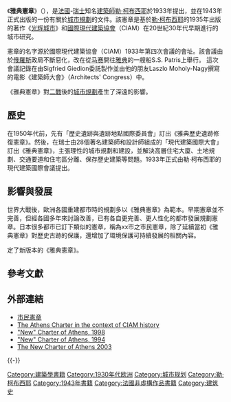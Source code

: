 {{NoteTA
|zh-cn:柯布西耶; zh-hk:科比意; zh-tw:柯比意;
|G1=Urban
}}
{{Unreferenced|time=2020-12-24}}

{{About|柯比意為首的現代建築師提出的關於都市規劃原則|1931年第一屆國際歷史文化紀念物建築師與技師會議在雅典通過的文化遺產保存原則|{{Link-en|雅典憲章（文化遺產）|Athens Charter (preservation)}}}}
《'''雅典憲章'''》（{{lang-fr|Charte d'Athènes}}），是[[法國|法國]]-[[瑞士|瑞士]]知名[[建築師|建築師]][[勒·柯布西耶|勒·柯布西耶]]於1933年提出，並在1943年正式出版的一份有關於[[城市規劃|城市規劃]]的文件。該憲章是基於[[勒·柯布西耶|勒·柯布西耶]]的1935年出版的著作《[[光辉城市|光辉城市]]》和[[國際現代建築協會|國際現代建築協會]]（CIAM）在20世紀30年代早期進行的城市研究。

憲章的名字源於國際現代建築協會（CIAM）1933年第四次會議的會址。該會議由於[[俄羅斯|俄羅斯]]政局不斷惡化，改在從[[马赛|马赛]]開往[[雅典|雅典]]的一艘船S.S. Patris上舉行。 這次會議記錄在由Sigfried Giedion委託製作並由他的朋友Laszlo Moholy-Nagy撰寫的電影《建築師大會》（Architects' Congress）中。

《雅典憲章》對[[二戰|二戰]]後的[[城市規劃|城市規劃]]產生了深遠的影響。

==歷史==
在1950年代前，先有「歷史遺跡與遺跡地點國際委員會」訂出《雅典歷史遺跡修復憲章》。然後，在瑞士由28個著名建築師和設計師組成的「現代建築國際大會」訂出《雅典憲章》，主張理性的城市規劃和建設，並解決高層住宅大廈、土地規劃、交通要道和住宅區分離、保存歷史建築等問題。1933年正式由勒·柯布西耶的現代建築國際會議提出。

==影響與發展==
世界大戰後，歐洲各國重建都市時的規劃多以《雅典憲章》為範本。早期憲章並不完善，但經各國多年來討論改善，已有各自更完善、更人性化的都市發展規劃憲章。日本很多都市已訂下類似的憲章，稱為xx市之市民憲章，除了延續當初《雅典憲章》對歷史古跡的保護，還增加了環境保護可持續發展的相關內容。

{{Link-en|欧洲空间规划委员会|ECTP-CEU}}定了新版本的《雅典憲章》。

== 參考文獻 ==
{{Reflist}}

== 外部連結 ==
*[https://web.archive.org/web/20060523195859/http://www.city.taito.tokyo.jp/index/download/020797;000001.pdf 市民憲章]
* [http://www.open2.net/modernity/4_2.htm The Athens Charter in the context of CIAM history]
* [https://web.archive.org/web/20110105164819/http://planum.net/archive/charter.htm "New" Charter of Athens, 1998]
* [https://web.archive.org/web/20070610072050/http://www.byplanlab.dk/english/athen.htm "New" Charter of Athens, 1994]
* [http://www.ceu-ectp.eu/index.asp?id=108 The New Charter of Athens 2003]{{Dead link|date=2018年9月 |bot=InternetArchiveBot |fix-attempted=yes }}

{{-}}
{{城市与区域规划}}

[[Category:建築學書籍|Category:建築學書籍]]
[[Category:1930年代欧洲|Category:1930年代欧洲]]
[[Category:城市规划|Category:城市规划]]
[[Category:勒·柯布西耶|Category:勒·柯布西耶]]
[[Category:1943年書籍|Category:1943年書籍]]
[[Category:法國非虛構作品書籍|Category:法國非虛構作品書籍]]
[[Category:建筑史|Category:建筑史]]